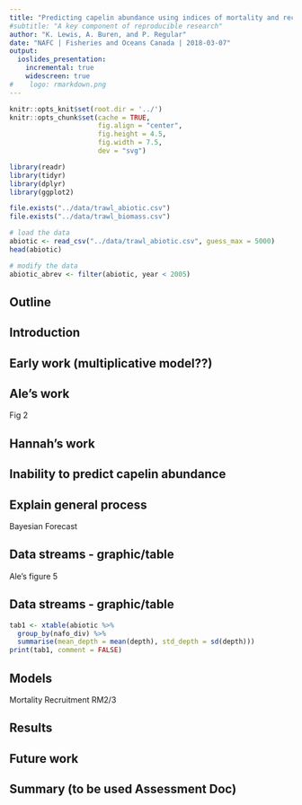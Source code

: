 ```yaml
---
title: "Predicting capelin abundance using indices of mortality and recruitment"
#subtitle: "A key component of reproducible research"
author: "K. Lewis, A. Buren, and P. Regular"
date: "NAFC | Fisheries and Oceans Canada | 2018-03-07"
output: 
  ioslides_presentation:
    incremental: true
    widescreen: true
#    logo: rmarkdown.png
---
```


```r
knitr::opts_knit$set(root.dir = '../')
knitr::opts_chunk$set(cache = TRUE, 
                      fig.align = "center", 
                      fig.height = 4.5, 
                      fig.width = 7.5,
                      dev = "svg")

library(readr)
library(tidyr)
library(dplyr)
library(ggplot2)

file.exists("../data/trawl_abiotic.csv")
file.exists("../data/trawl_biomass.csv")

# load the data
abiotic <- read_csv("../data/trawl_abiotic.csv", guess_max = 5000)
head(abiotic)

# modify the data
abiotic_abrev <- filter(abiotic, year < 2005)
```

## Outline


## Introduction

## Early work (multiplicative model??)

## Ale's work
Fig 2

## Hannah's work

## Inability to predict capelin abundance {.smaller}

## Explain general process
Bayesian
Forecast

## Data streams - graphic/table
Ale's figure 5

## Data streams - graphic/table
```r
tab1 <- xtable(abiotic %>%
  group_by(nafo_div) %>%
  summarise(mean_depth = mean(depth), std_depth = sd(depth)))
print(tab1, comment = FALSE)
```

## Models
Mortality
Recruitment
RM2/3


## Results

## Future work

## Summary (to be used Assessment Doc)

